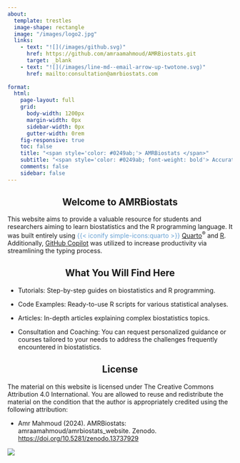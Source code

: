```yaml
---
about: 
  template: trestles
  image-shape: rectangle
  image: "/images/logo2.jpg"
  links:
    - text: "![](/images/github.svg)"
      href: https://github.com/amraamahmoud/AMRBiostats.git
      target: _blank
    - text: "![](/images/line-md--email-arrow-up-twotone.svg)"
      href: mailto:consultation@amrbiostats.com
      
format: 
  html: 
    page-layout: full
    grid:
      body-width: 1200px
      margin-width: 0px
      sidebar-width: 0px
      gutter-width: 0rem
    fig-responsive: true
    toc: false
    title: "<span style='color: #0249ab;'> AMRBiostats </span>" 
    subtitle: "<span style='color: #0249ab; font-weight: bold'> Accurate, Modern, and Reliable Biostatistics </span>"  
    comments: false
    sidebar: false
---
```


::: {style="text-align: center"}
## Welcome to AMRBiostats {.unnumbered}
:::

This website aims to provide a valuable resource for students and researchers aiming to learn biostatistics and the R programming language. It was built entirely using [{{< iconify simple-icons:quarto >}}]{style="color: #68a1d3"} [Quarto](https://quarto.org/)^®^ and [R](https://www.r-project.org). Additionally, [GitHub Copilot](https://github.com/features/copilot) was utilized to increase productivity via streamlining the typing process.

::: {style="text-align: center"}
## What You Will Find Here {.unnumbered}
:::

-   Tutorials: Step-by-step guides on biostatistics and R programming.

-   Code Examples: Ready-to-use R scripts for various statistical analyses.

-   Articles: In-depth articles explaining complex biostatistics topics.

-   Consultation and Coaching: You can request personalized guidance or courses tailored to your needs to address the challenges frequently encountered in biostatistics.

::: {style="text-align: center"}
## License {.unnumbered}
:::

The material on this website is licensed under The Creative Commons Attribution 4.0 International. You are allowed to reuse and redistribute the material on the condition that the author is appropriately credited using the following attribution:

-   Amr Mahmoud (2024). AMRBiostats: amraamahmoud/amrbiostats_website. Zenodo. <https://doi.org/10.5281/zenodo.13737929>

[![](https://zenodo.org/badge/DOI/10.5281/zenodo.13737929.svg)](https://doi.org/10.5281/zenodo.13737929)
